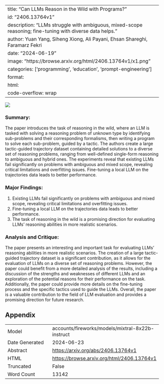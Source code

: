 
---
title: "Can LLMs Reason in the Wild with Programs?"
id: "2406.13764v1"
description: "LLMs struggle with ambiguous, mixed-scope reasoning; fine-tuning with diverse data helps."
author: Yuan Yang, Siheng Xiong, Ali Payani, Ehsan Shareghi, Faramarz Fekri
date: "2024-06-19"
image: "https://browse.arxiv.org/html/2406.13764v1/x1.png"
categories: ['programming', 'education', 'prompt-engineering']
format:
  html:
    code-overflow: wrap
---

![](https://browse.arxiv.org/html/2406.13764v1/x1.png)

### Summary:

The paper introduces the task of reasoning in the wild, where an LLM is tasked with solving a reasoning problem of unknown type by identifying sub-problems and their corresponding formalisms, then writing a program to solve each sub-problem, guided by a tactic. The authors create a large tactic-guided trajectory dataset containing detailed solutions to a diverse set of reasoning problems, ranging from well-defined single-form reasoning to ambiguous and hybrid ones. The experiments reveal that existing LLMs fail significantly on problems with ambiguous and mixed scope, revealing critical limitations and overfitting issues. Fine-tuning a local LLM on the trajectories data leads to better performance.

### Major Findings:

1. Existing LLMs fail significantly on problems with ambiguous and mixed scope, revealing critical limitations and overfitting issues.
2. Fine-tuning a local LLM on the trajectories data leads to better performance.
3. The task of reasoning in the wild is a promising direction for evaluating LLMs' reasoning abilities in more realistic scenarios.

### Analysis and Critique:

The paper presents an interesting and important task for evaluating LLMs' reasoning abilities in more realistic scenarios. The creation of a large tactic-guided trajectory dataset is a significant contribution, as it allows for the evaluation of LLMs on a diverse set of reasoning problems. However, the paper could benefit from a more detailed analysis of the results, including a discussion of the strengths and weaknesses of different LLMs and an exploration of the potential reasons for their performance on the task. Additionally, the paper could provide more details on the fine-tuning process and the specific tactics used to guide the LLMs. Overall, the paper is a valuable contribution to the field of LLM evaluation and provides a promising direction for future research.

## Appendix

|          |          |
|----------|----------|
| Model     | accounts/fireworks/models/mixtral-8x22b-instruct       |
| Date Generated     | 2024-06-23       |
| Abstract | [https://arxiv.org/abs/2406.13764v1](https://arxiv.org/abs/2406.13764v1)        |
| HTML     | [https://browse.arxiv.org/html/2406.13764v1](https://browse.arxiv.org/html/2406.13764v1)       |
| Truncated       | False       |
| Word Count       | 13142       |